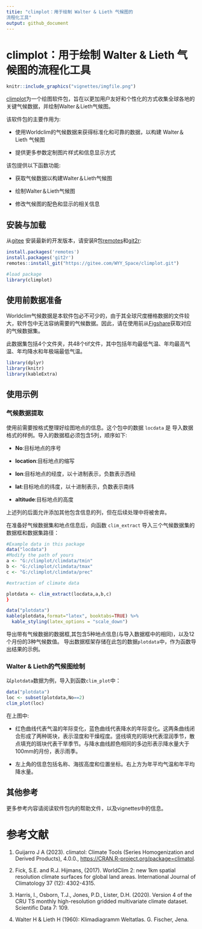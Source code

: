 ```yaml
---
titie: "climplot：用于绘制 Walter & Lieth 气候图的
流程化工具"
output: github_document
---
```


# climplot：用于绘制 Walter & Lieth 气候图的流程化工具

```r
knitr::include_graphics("vignettes/imgfile.png")
```

[climplot](https://gitee.com/WYY_Space/climplot)为一个绘图软件包，旨在以更加用户友好和个性化的方式收集全球各地的关键气候数据，并绘制Walter＆Lieth气候图。

该软件包的主要作用为:

-   使用Worldclim的气候数据来获得标准化和可靠的数据，以构建 Walter＆Lieth 气候图

-   提供更多参数定制图片样式和信息显示方式

该包提供以下函数功能:

-   获取气候数据以构建Walter＆Lieth气候图

-   绘制Walter＆Lieth气候图

-   修改气候图的配色和显示的相关信息

## 安装与加载

从[gitee](https://gitee.com) 安装最新的开发版本，请安装R包[remotes](https://cran.r-project.org/package=remotes)和[git2r](https://cran.r-project.org/package=git2r):

```r
install.packages('remotes')
install.packages('git2r')
remotes::install_git("https://gitee.com/WYY_Space/climplot.git")
```

```r
#load package
library(climplot)
```

## 使用前数据准备
Worldclim气候数据是本软件包必不可少的，由于其全球尺度栅格数据的文件较大，软件包中无法容纳需要的气候数据。因此，请在使用前从[Figshare](NULL)获取对应的气候数据集。

此数据集包括4个文件夹，共48个tif文件，其中包括年均最低气温、年均最高气温、年均降水和年极端最低气温。

```r
library(dplyr)
library(knitr)
library(kableExtra)
```

## 使用示例
### 气候数据提取
使用前需要按格式整理好绘图地点的信息。这个包中的数据 `locdata` 是 导入数据格式的样例。导入的数据框必须包含5列，顺序如下:

-   **No**:目标地点的序号

-   **location**:目标地点的缩写

-   **lon**:目标地点的经度，以十进制表示，负数表示西经

-   **lat**:目标地点的纬度，以十进制表示，负数表示南纬

-   **altitude**:目标地点的高度

上述列的后面允许添加其他包含信息的列，但在后续处理中将被舍弃。

在准备好气候数据集和地点信息后，向函数 `clim_extract` 导入三个气候数据集的数据框和数据集路径：

```r
#Example data in this package
data("locdata")
#Modify the path of yours
a <- "G:/climplot/climdata/tmin"
b <- "G:/climplot/climdata/tmax"
c <- "G:/climplot/climdata/prec"

#extraction of climate data

plotdata <- clim_extract(locdata,a,b,c)
}
```

```r
data("plotdata")
kable(plotdata,format="latex", booktabs=TRUE) %>% 
  kable_styling(latex_options = "scale_down")
```
导出带有气候数据的数据框,其包含5种地点信息(与导入数据框中的相同)，以及12个月份的3种气候数值。
导出数据框架存储在此包的数据`plotdata`中，作为函数导出结果的示例。

### Walter & Lieth的气候图绘制
以`plotdata`数据为例，导入到函数`clim_plot`中：

```r
data("plotdata")
loc <- subset(plotdata,No==2)
clim_plot(loc)

```

在上图中:

-    红色曲线代表气温的年际变化，蓝色曲线代表降水的年际变化。这两条曲线闭合形成了两种斑块，表示湿度和干燥程度。竖线填充的斑块代表湿润季节，散点填充的斑块代表干旱季节。与降水曲线颜色相同的多边形表示降水量大于100mm的月份，表示雨季。

-    左上角的信息包括名称、海拔高度和位置坐标。右上方为年平均气温和年平均降水量。

## 其他参考
更多参考内容请阅读软件包内的帮助文件，以及vignettes中的信息。

# 参考文献
1.  Guijarro J A (2023). climatol: Climate Tools (Series Homogenization and Derived Products), 4.0.0., <https://CRAN.R-project.org/package=climatol>.

2.  Fick, S.E. and R.J. Hijmans, (2017). WorldClim 2: new 1km spatial resolution climate surfaces for global land areas. International Journal of Climatology 37 (12): 4302-4315.

3.  Harris, I., Osborn, T.J., Jones, P.D., Lister, D.H. (2020). Version 4 of the CRU TS monthly high-resolution gridded multivariate climate dataset. Scientific Data 7: 109.

4.  Walter H & Lieth H (1960): Klimadiagramm Weltatlas. G. Fischer, Jena.


